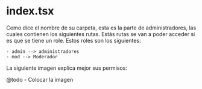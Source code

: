 # index.tsx

Como dice el nombre de su carpeta, esta es la parte de administradores, las cuales contienen los siguientes rutas.
Estás rutas se van a poder acceder si es que se tiene un role. Estos roles son los siguientes:

    - admin --> administradores
    - mod --> Moderador

La siguiente imagen explica mejor sus permisos:

@todo - Colocar la imagen
